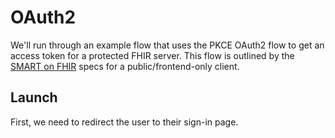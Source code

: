 
# OAuth2
We'll run through an example flow that uses the PKCE OAuth2 flow to get an access token for a protected FHIR server.
This flow is outlined by the [SMART on FHIR]() specs for a public/frontend-only client.

## Launch
First, we need to redirect the user to their sign-in page.
<PkceLaunchButton />